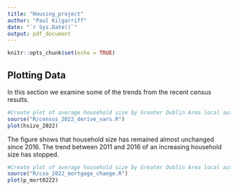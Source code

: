 ```yaml
---
title: "Housing_project"
author: "Paul Kilgarriff"
date: "`r Sys.Date()`"
output: pdf_document
---
```


```r
knitr::opts_chunk$set(echo = TRUE)
```

## Plotting Data

In this section we examine some of the trends from the recent census results.

```r
#Create plot of average household size by Greater Dublin Area local authority
source("R/census_2022_derive_vars.R")
plot(hsize_2022)
```

The figure shows that household size has remained almost unchanged since 2016. The trend between 2011 and 2016 of an increasing household size has stopped.

```r
#Create plot of average household size by Greater Dublin Area local authority
source("R/cso_2022_mortgage_change.R")
plot(p_mort0222)
```
